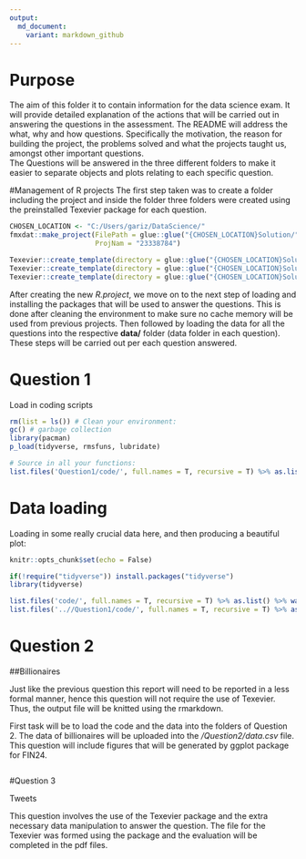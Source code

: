 ```yaml
---
output:
  md_document:
    variant: markdown_github
---
```


# Purpose

The aim of this folder it to contain information for the data science exam. It will provide detailed explanation of the actions that will be carried out in answering the questions in the assessment. The README will address the what, why and how questions. Specifically the motivation, the reason for building the project, the problems solved and what the projects taught us, amongst other important questions.  
The Questions will be answered in the three different folders to make it easier to separate objects and plots relating to each specific question. 

#Management of R projects
The first step taken was to create a folder including the project and inside the folder three folders were created using the preinstalled Texevier package for each question.

```r
CHOSEN_LOCATION <- "C:/Users/gariz/DataScience/"
fmxdat::make_project(FilePath = glue::glue("{CHOSEN_LOCATION}Solution/"), 
                     ProjNam = "23338784")

Texevier::create_template(directory = glue::glue("{CHOSEN_LOCATION}Solution/23338784/"), template_name = "Question1")
Texevier::create_template(directory = glue::glue("{CHOSEN_LOCATION}Solution/23338784/"), template_name = "Question2")
Texevier::create_template(directory = glue::glue("{CHOSEN_LOCATION}Solution/23338784/"), template_name = "Question3")


```
After creating the new *R.project*, we move on to the next step of loading and installing the packages that will be used to answer the questions. This is done after cleaning the environment to make sure no cache memory will be used from previous projects. Then followed by loading the data for all the questions into the respective **data/** folder (data folder in each question). These steps will be carried out per each question answered.

# Question 1


Load in coding scripts

```r

rm(list = ls()) # Clean your environment:
gc() # garbage collection 
library(pacman)
p_load(tidyverse, rmsfuns, lubridate)

# Source in all your functions:
list.files('Question1/code/', full.names = T, recursive = T) %>% as.list() %>% walk(~source(.))

```


# Data loading

Loading in some really crucial data here, and then producing a beautiful plot:

```r
knitr::opts_chunk$set(echo = False)

if(!require("tidyverse")) install.packages("tidyverse")
library(tidyverse)

list.files('code/', full.names = T, recursive = T) %>% as.list() %>% walk(~source(.))
list.files('..//Question1/code/', full.names = T, recursive = T) %>% as.list() %>% walk(~source(.))


```

# Question 2
##Billionaires  

Just like the previous question this report will need to be reported in a less formal manner, hence this question will not require the use of Texevier. Thus, the output file will be knitted using the rmarkdown.  

First task will be to load the code and the data into the folders of Question 2. The data of billionaires will be uploaded into the */Question2/data.csv* file. This question will include figures that will be generated by ggplot package for FIN24.
```r

```

#Question 3

Tweets

This question involves the use of the Texevier package and the extra necessary data manipulation to answer the question. The file for the Texevier was formed using the package and the evaluation will be completed in the pdf files.
```r

```


